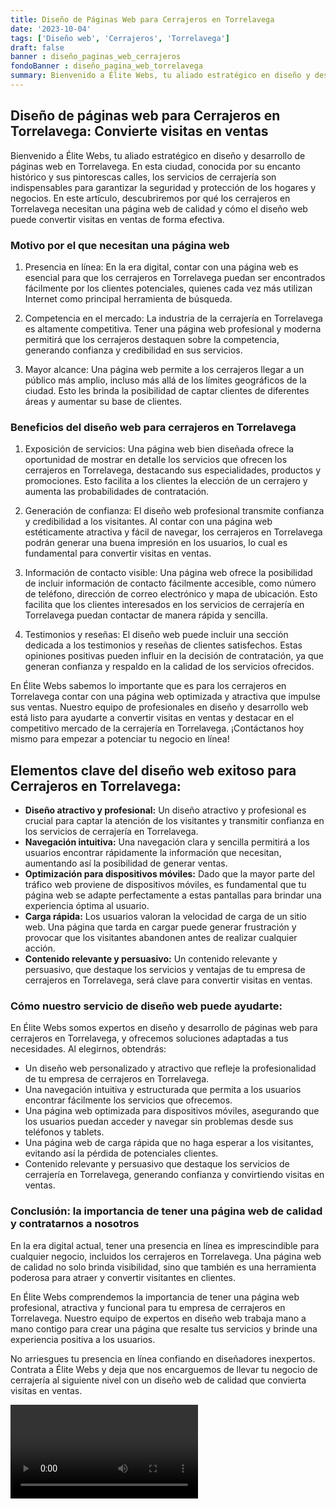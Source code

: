 ```yaml
---
title: Diseño de Páginas Web para Cerrajeros en Torrelavega
date: '2023-10-04'
tags: ['Diseño web', 'Cerrajeros', 'Torrelavega']
draft: false
banner : diseño_paginas_web_cerrajeros
fondoBanner : diseño_pagina_web_torrelavega
summary: Bienvenido a Élite Webs, tu aliado estratégico en diseño y desarrollo de páginas web en Torrelavega. En esta ciudad, conocida por su encanto histórico y sus pintorescas calles, los servicios de cerrajería son indispensables para garantizar la seguridad y protección de los hogares y negocios. En este artículo, descubriremos por qué los cerrajeros en Torrelavega necesitan una página web de calidad y cómo el diseño web puede convertir visitas en ventas de forma efectiva.
---
```


## Diseño de páginas web para Cerrajeros en Torrelavega: Convierte visitas en ventas

Bienvenido a Élite Webs, tu aliado estratégico en diseño y desarrollo de páginas web en Torrelavega. En esta ciudad, conocida por su encanto histórico y sus pintorescas calles, los servicios de cerrajería son indispensables para garantizar la seguridad y protección de los hogares y negocios. En este artículo, descubriremos por qué los cerrajeros en Torrelavega necesitan una página web de calidad y cómo el diseño web puede convertir visitas en ventas de forma efectiva.

### Motivo por el que necesitan una página web

1. Presencia en línea: En la era digital, contar con una página web es esencial para que los cerrajeros en Torrelavega puedan ser encontrados fácilmente por los clientes potenciales, quienes cada vez más utilizan Internet como principal herramienta de búsqueda.

2. Competencia en el mercado: La industria de la cerrajería en Torrelavega es altamente competitiva. Tener una página web profesional y moderna permitirá que los cerrajeros destaquen sobre la competencia, generando confianza y credibilidad en sus servicios.

3. Mayor alcance: Una página web permite a los cerrajeros llegar a un público más amplio, incluso más allá de los límites geográficos de la ciudad. Esto les brinda la posibilidad de captar clientes de diferentes áreas y aumentar su base de clientes.

### Beneficios del diseño web para cerrajeros en Torrelavega

1. Exposición de servicios: Una página web bien diseñada ofrece la oportunidad de mostrar en detalle los servicios que ofrecen los cerrajeros en Torrelavega, destacando sus especialidades, productos y promociones. Esto facilita a los clientes la elección de un cerrajero y aumenta las probabilidades de contratación.

2. Generación de confianza: El diseño web profesional transmite confianza y credibilidad a los visitantes. Al contar con una página web estéticamente atractiva y fácil de navegar, los cerrajeros en Torrelavega podrán generar una buena impresión en los usuarios, lo cual es fundamental para convertir visitas en ventas.

3. Información de contacto visible: Una página web ofrece la posibilidad de incluir información de contacto fácilmente accesible, como número de teléfono, dirección de correo electrónico y mapa de ubicación. Esto facilita que los clientes interesados en los servicios de cerrajería en Torrelavega puedan contactar de manera rápida y sencilla.

4. Testimonios y reseñas: El diseño web puede incluir una sección dedicada a los testimonios y reseñas de clientes satisfechos. Estas opiniones positivas pueden influir en la decisión de contratación, ya que generan confianza y respaldo en la calidad de los servicios ofrecidos.

En Élite Webs sabemos lo importante que es para los cerrajeros en Torrelavega contar con una página web optimizada y atractiva que impulse sus ventas. Nuestro equipo de profesionales en diseño y desarrollo web está listo para ayudarte a convertir visitas en ventas y destacar en el competitivo mercado de la cerrajería en Torrelavega. ¡Contáctanos hoy mismo para empezar a potenciar tu negocio en línea!

<GifSeo />

<Cta />

## Elementos clave del diseño web exitoso para Cerrajeros en Torrelavega:

- **Diseño atractivo y profesional:** Un diseño atractivo y profesional es crucial para captar la atención de los visitantes y transmitir confianza en los servicios de cerrajería en Torrelavega.
- **Navegación intuitiva:** Una navegación clara y sencilla permitirá a los usuarios encontrar rápidamente la información que necesitan, aumentando así la posibilidad de generar ventas.
- **Optimización para dispositivos móviles:** Dado que la mayor parte del tráfico web proviene de dispositivos móviles, es fundamental que tu página web se adapte perfectamente a estas pantallas para brindar una experiencia óptima al usuario.
- **Carga rápida:** Los usuarios valoran la velocidad de carga de un sitio web. Una página que tarda en cargar puede generar frustración y provocar que los visitantes abandonen antes de realizar cualquier acción.
- **Contenido relevante y persuasivo:** Un contenido relevante y persuasivo, que destaque los servicios y ventajas de tu empresa de cerrajeros en Torrelavega, será clave para convertir visitas en ventas.

### Cómo nuestro servicio de diseño web puede ayudarte:

En Élite Webs somos expertos en diseño y desarrollo de páginas web para cerrajeros en Torrelavega, y ofrecemos soluciones adaptadas a tus necesidades. Al elegirnos, obtendrás:

- Un diseño web personalizado y atractivo que refleje la profesionalidad de tu empresa de cerrajeros en Torrelavega.
- Una navegación intuitiva y estructurada que permita a los usuarios encontrar fácilmente los servicios que ofrecemos.
- Una página web optimizada para dispositivos móviles, asegurando que los usuarios puedan acceder y navegar sin problemas desde sus teléfonos y tablets.
- Una página web de carga rápida que no haga esperar a los visitantes, evitando así la pérdida de potenciales clientes.
- Contenido relevante y persuasivo que destaque los servicios de cerrajería en Torrelavega, generando confianza y convirtiendo visitas en ventas.

### Conclusión: la importancia de tener una página web de calidad y contratarnos a nosotros

En la era digital actual, tener una presencia en línea es imprescindible para cualquier negocio, incluidos los cerrajeros en Torrelavega. Una página web de calidad no solo brinda visibilidad, sino que también es una herramienta poderosa para atraer y convertir visitantes en clientes.

En Élite Webs comprendemos la importancia de tener una página web profesional, atractiva y funcional para tu empresa de cerrajeros en Torrelavega. Nuestro equipo de expertos en diseño web trabaja mano a mano contigo para crear una página que resalte tus servicios y brinde una experiencia positiva a los usuarios.

No arriesgues tu presencia en línea confiando en diseñadores inexpertos. Contrata a Élite Webs y deja que nos encarguemos de llevar tu negocio de cerrajería al siguiente nivel con un diseño web de calidad que convierta visitas en ventas.

<Video />

<CtaBot job='Cerrajeros' city='Torrelavega'/>

<Gmaps query='Torrelavega+españa+maps' />